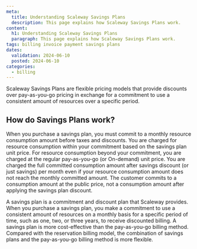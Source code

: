 ```yaml
---
meta:
  title: Understanding Scaleway Savings Plans
  description: This page explains how Scaleway Savings Plans work.
content:
  h1: Understanding Scaleway Savings Plans
  paragraph: This page explains how Scaleway Savings Plans work.
tags: billing invoice payment savings plans
dates:
  validation: 2024-06-10
  posted: 2024-06-10
categories:
  - billing
---
```


Scaleway Savings Plans are flexible pricing models that provide discounts over pay-as-you-go pricing in exchange for a commitment to use a consistent amount of resources over a specific period.

## How do Savings Plans work?



When you purchase a savings plan, you must commit to a monthly resource consumption amount before taxes and discounts. You are charged for resource consumption within your commitment based on the savings plan unit price. For resource consumption beyond your commitment, you are charged at the regular pay-as-you-go (or On-demand) unit price. You are charged the full committed consumption amount after savings discount (or just savings) per month even if your resource consumption amount does not reach the monthly committed amount. The customer commits to a consumption amount at the public price, not a consumption amount after applying the savings plan discount.

A savings plan is a commitment and discount plan that Scaleway provides. When you purchase a savings plan, you make a commitment to use a consistent amount of resources on a monthly basis for a specific period of time, such as one, two, or three years, to receive discounted billing. A savings plan is more cost-effective than the pay-as-you-go billing method. Compared with the reservation billing model, the combination of savings plans and the pay-as-you-go billing method is more flexible.


